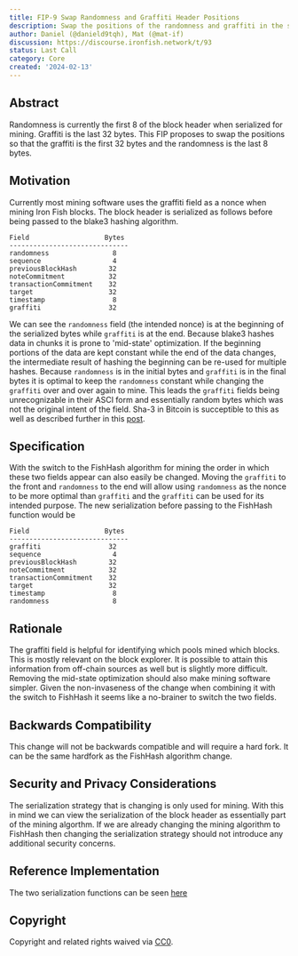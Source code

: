 ```yaml
---
title: FIP-9 Swap Randomness and Graffiti Header Positions
description: Swap the positions of the randomness and graffiti in the serialized block header when mining
author: Daniel (@danield9tqh), Mat (@mat-if)
discussion: https://discourse.ironfish.network/t/93
status: Last Call
category: Core
created: '2024-02-13'
---
```


## Abstract

Randomness is currently the first 8 of the block header when serialized for mining. Graffiti is the last 32 bytes. This FIP proposes to swap the positions so that the graffiti is the first 32 bytes and the randomness is the last 8 bytes.

## Motivation

Currently most mining software uses the graffiti field as a nonce when mining Iron Fish blocks. The block header is serialized as follows before being passed to the blake3 hashing algorithm.
```
Field                   Bytes
------------------------------
randomness                8
sequence                  4
previousBlockHash        32
noteCommitment           32
transactionCommitment    32
target                   32
timestamp                 8
graffiti                 32
```

We can see the `randomness` field (the intended nonce) is at the beginning of the serialized bytes while `graffiti` is at the end. Because blake3 hashes data in chunks it is prone to 'mid-state' optimization. If the beginning portions of the data are kept constant while the end of the data changes, the intermediate result of hashing the beginning can be re-used for multiple hashes. Because `randomness` is in the initial bytes and `graffiti` is in the final bytes it is optimal to keep the `randomness` constant while changing the `graffiti` over and over again to mine. This leads the `graffiti` fields being unrecognizable in their ASCI form and essentially random bytes which was not the original intent of the field. Sha-3 in Bitcoin is succeptible to this as well as described further in this [post](https://crypto.stackexchange.com/questions/1862/how-can-i-calculate-the-sha-256-midstate). 

## Specification

With the switch to the FishHash algorithm for mining the order in which these two fields appear can also easily be changed. Moving the `graffiti` to the front and `randomness` to the end will allow using `randomness` as the nonce to be more optimal than `graffiti` and the `graffiti` can be used for its intended purpose. The new serialization before passing to the FishHash function would be
```
Field                   Bytes
------------------------------
graffiti                 32
sequence                  4
previousBlockHash        32
noteCommitment           32
transactionCommitment    32
target                   32
timestamp                 8
randomness                8
```

## Rationale

The graffiti field is helpful for identifying which pools mined which blocks. This is mostly relevant on the block explorer. It is possible to attain this information from off-chain sources as well but is slightly more difficult. Removing the mid-state optimization should also make mining software simpler. Given the non-invaseness of the change when combining it with the switch to FishHash it seems like a no-brainer to switch the two fields.

## Backwards Compatibility 

This change will not be backwards compatible and will require a hard fork. It can be the same hardfork as the FishHash algorithm change.

## Security and Privacy Considerations

The serialization strategy that is changing is only used for mining. With this in mind we can view the serialization of the block header as essentially part of the mining algorthm. If we are already changing the mining algorithm to FishHash then changing the serialization strategy should not introduce any additional security concerns.

## Reference Implementation

The two serialization functions can be seen [here](https://github.com/iron-fish/ironfish/blob/42deb527807572be392c5a2290fb276b482f9389/ironfish/src/blockHasher.ts#L26)

## Copyright

Copyright and related rights waived via [CC0](https://creativecommons.org/share-your-work/public-domain/cc0/).
